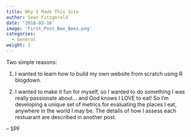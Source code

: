 ```yaml
---
title: Why I Made This Site
author: Sean Fitzgerald
date: '2018-03-16'
image: 'First_Post_Bee_Bees.png'
categories:
  - General
weight: 1
---
```


Two simple reasons:

1) I wanted to learn how to build my own website from scratch using R blogdown.

2) I wanted to make it fun for myself, so I wanted to do something I was really passionate about... and God knows I LOVE to eat!  So I'm developing a unique set of metrics for evaluating the places I eat, anywhere in the world I may be.  The details of how I assess each restuarant are described in another post.

-- SPF